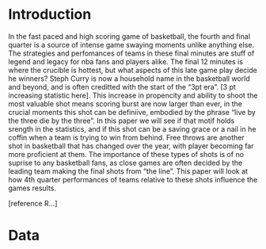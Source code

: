 ```
```


# Introduction

In the fast paced and high scoring game of basketball, the fourth and final quarter is a source of intense game swaying moments unlike anything else. The strategies and perfomances of teams in these final minutes are stuff of legend and legacy for nba fans and players alike. The final 12 minutes is where the crucible is hottest, but what aspects of this late game play decide he winners?
Steph Curry is now a household name in the basketball world and beyond, and is often creditted with the start of the "3pt era". [3 pt increasing statistic here]. This increase in propencity and ability to shoot the most valuable shot means scoring burst are now larger than ever, in the crucial moments this shot can be definiive, embodied by the phrase "live by the three die by the three". In this paper we will see if that motif holds srength in the statistics, and if this shot can be a saving grace or a nail in he coffin when a team is trying to win from behind.
Free throws are another shot in basketball that has changed over the year, with player becoming far more proficient at them. The importance of these types of shots is of no suprise to any basketball fans, as close games are often decided by the leading team making the final shots from "the line".
This paper will look at how 4th quarter performances of teams relative to these shots influence the games results. 

[reference R...]

# Data
